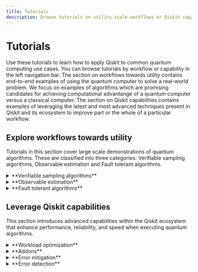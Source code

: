```yaml
---
title: Tutorials
description: Browse tutorials on utility-scale workflows or Qiskit capabilities and learn how to use Qiskit to common use cases.
---
```


# Tutorials

Use these tutorials to learn how to apply Qiskit to common quantum computing use cases. You can browse tutorials by workflow or capability in the left navigation bar. The section on workflows towards utility contains end-to-end examples of using the quantum computer to solve a real-world problem. We focus on examples of algorithms which are promising candidates for achieving computational advantange of a quantum computer versus a classical computer. The section on Qiskit capabilities contains examples of leveraging the latest and most advanced techniques present in Qiskit and its ecosystem to improve part or the whole of a particular workflow.


## Explore workflows towards utility

Tutorials in this section cover large scale demonstrations of quantum algorithms. These are classified into three categories: Verifiable sampling algorithms, Observable estimation and Fault tolerant algorithms. 


<details>
  <summary>**Verifiable sampling algorithms**</summary>

The algorithms in this category focus on quantum circuits whose output distributions encode solutions to structured problems and whose output can be validated. Verifiability here refers to the ability to check consistency between measured data either through evaluating the chosen bitstring or knowledge that false positive are known to not occur. The tutorials highlight techniques where repeated sampling enables estimation of problem-specific quantities (e.g., cost function values or spectral weights). These methods are particularly relevant for optimization and simulation tasks with symmetries.

* [Sample-based quantum diagonalization of a chemistry Hamiltonian](/docs/tutorials/sample-based-quantum-diagonalization)

* [Compute dissociation curves for strong coupling systems with QunaSys QSCI](/docs/tutorials/compute-dissociation-curves-for-strong-coupling-systems-with-quna-sys-qsci)

* [Quantum approximate optimization algorithm](/docs/tutorials/quantum-approximate-optimization-algorithm)

* [Advanced Techniques for QAOA](/docs/tutorials/advanced-techniques-for-qaoa)

* [Pauli Correlation Encoding to reduce Maxcut requirements](/docs/tutorials/pauli-correlation-encoding-for-qaoa)

* [Higher-order binary optimization with Q-CTRL's Optimization Solver](/docs/tutorials/solve-higher-order-binary-optimization-problems-with-q-ctrls-optimization-solver.)


</details>

<details>
  <summary>**Observable estimation**</summary>

These tutorials focus on estimating physically meaningful quantities—such as energy or correlation values—by preparing quantum states and measuring observables. Techniques include both variational and trotterized circuit approaches that balance circuit expressiveness with circuit-depth efficiency. Emphasis in our development is placed on workflows that reduce quantum resource demands while maintaining accuracy, enabling practical estimation of observables in chemical and physical systems.

* [Krylov quantum diagonalization of lattice Hamiltonians](/docs/tutorials/krylov-quantum-diagonalization)

* [Nishimori phase transition](/docs/tutorials/nishimori-phase-transition)

* [Dissociation PES curves with Qunova HiVQE](/docs/tutorials/qunova-hivqe)

* [Variational quantum eigensolver](/docs/tutorials/variational-quantum-eigensolver)

* [Ground state energy estimation of the Heisenberg chain with VQE](/docs/tutorials/spin-chain-vqe)

* [Quantum kernel training](/docs/tutorials/quantum-kernel-training)

* [CHSH inequality](/docs/tutorials/chsh-inequality)

</details>

<details>
  <summary>**Fault tolerant algorithms**</summary>

This section features algorithms with well-defined theoretical guarantees that are designed to run on future error-corrected quantum hardware. The circuits or sampling overhead for these algorithms scale in a manner which is not depth-efficient and are thereby more likely to demonstrate quantum advantage when there exist a fault-tolerant quantum computer. Tutorials illustrate how these methods operate in idealized settings and have demonstration for small scale examples.

* [Grover's algorithm](/docs/tutorials/grovers-algorithm)

</details>



## Leverage Qiskit capabilities

This section introduces advanced capabilities within the Qiskit ecosystem that enhance performance, reliability, and speed when executing quantum algorithms.


<details>
  <summary>**Workload optimization**</summary>

Workload optimization focuses on either efficient orchestration of classical and quantum resources or tailored methods for improving manipulating quantum circuits. 

* [Qiskit AI-powered transpiler service introduction](/docs/tutorials/ai-transpiler-introduction)

* [Transpilation Optimizations with SABRE](/docs/tutorials/transpilation-optimizations-with-sabre)

* [Compare transpiler settings](/docs/tutorials/circuit-transpilation-settings)

* [Long-range entanglement with dynamic circuits](/docs/tutorials/long-range-entanglement)


</details>

<details>
  <summary>**Addons**</summary>

Addons enable advanced circuit manipulation —such as cutting, backpropagating observables, or approximating circuits— that allow users to sidestep hardware limitations at the cost of increased classical compute overhead.

* [Approximate quantum compilation for time evolution circuits](/docs/tutorials/approximate-quantum-compilation-for-time-evolution)

* [Operator backpropagation (OBP) for estimation of expectation values](/docs/tutorials/operator-back-propagation)

* [Wire cutting for expectation values estimation](/docs/tutorials/wire-cutting)

* [Circuit cutting for periodic boundary conditions](/docs/tutorials/periodic-boundary-conditions-with-circuit-cutting)

* [Circuit cutting for depth reduction](/docs/tutorials/depth-reduction-with-circuit-cutting)

</details>


<details>
  <summary>**Error mitigation**</summary>

Error mitigation addresses the challenge of noise without full fault tolerance by recovering accurate expectation values through controlled circuit manipulation and post processing. 

* [Utility-scale error mitigation with probabilistic error amplification](/docs/tutorials/probabilistic-error-amplification)

* [Combine error mitigation options with the estimator primitive](/docs/tutorials/combine-error-mitigation-techniques)

* [Error mitigation with the IBM Circuit function](/docs/tutorials/error-mitigation-with-qiskit-functions)

* [Real-time benchmarking for qubit selection](/docs/tutorials/real-time-benchmarking-for-qubit-selection)



</details>


<details>
  <summary>**Error detection**</summary>

Error detection identifies faulty operations to return noise-free results shot-by-shot by post-processing.

* [Repeat until success](/docs/tutorials/repeat-until-success)

* [Repetition codes](/docs/tutorials/repetition-codes)

</details>





